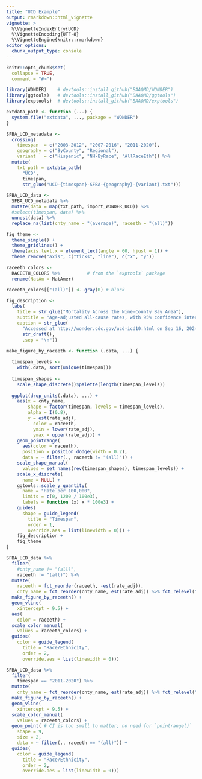 ```yaml
---
title: "UCD Example"
output: rmarkdown::html_vignette
vignette: >
  %\VignetteIndexEntry{UCD}
  %\VignetteEncoding{UTF-8}
  %\VignetteEngine{knitr::rmarkdown}
editor_options: 
  chunk_output_type: console
---
```

  
```r
knitr::opts_chunk$set(
  collapse = TRUE,
  comment = "#>")
```

```r
library(WONDER)    # devtools::install_github("BAAQMD/WONDER")
library(ggtools)   # devtools::install_github("BAAQMD/ggtools")
library(exptools)  # devtools::install_github("BAAQMD/exptools")
```

```r
extdata_path <- function (...) {
  system.file("extdata", ..., package = "WONDER")
}
```

```r
SFBA_UCD_metadata <-
  crossing(
    timespan  = c("2003-2012", "2007-2016", "2011-2020"),
    geography = c("ByCounty", "Regional"),
    variant   = c("Hispanic", "NH-ByRace", "AllRaceEth")) %>% 
  mutate(
    txt_path = extdata_path(
      "UCD", 
      timespan,
      str_glue("UCD-{timespan}-SFBA-{geography}-{variant}.txt"))) 
```

```r
SFBA_UCD_data <-
  SFBA_UCD_metadata %>% 
  mutate(data = map(txt_path, import_WONDER_UCD)) %>% 
  #select(timespan, data) %>% 
  unnest(data) %>% 
  replace_na(list(cnty_name = "(average)", raceeth = "(all)"))
```

```r
fig_theme <- 
  theme_simple() +
  theme_gridlines() +
  theme(axis.text.x = element_text(angle = 60, hjust = 1)) +
  theme_remove("axis", c("ticks", "line"), c("x", "y"))
```

```r
raceeth_colors <-
  RACEETH_COLORS %>%          # from the `exptools` package
  rename(NatAm = NatAmer) 

raceeth_colors[["(all)"]] <- gray(0) # black
```

```r
fig_description <-
  labs(
    title = str_glue("Mortality Across the Nine-County Bay Area"),
    subtitle = "Age-adjusted all-cause rates, with 95% confidence intervals",
    caption = str_glue(
      "Accessed at http://wonder.cdc.gov/ucd-icd10.html on Sep 16, 2024 1:44:39 PM",
      str_draft(),
      .sep = "\n"))
```

```r
make_figure_by_raceeth <- function (.data, ...) {
  
  timespan_levels <-
    with(.data, sort(unique(timespan)))
  
  timespan_shapes <-
    scale_shape_discrete()$palette(length(timespan_levels))
  
  ggplot(drop_units(.data), ...) +
    aes(x = cnty_name, 
        shape = factor(timespan, levels = timespan_levels),
        alpha = I(0.8),
        y = est(rate_adj), 
          color = raceeth,
          ymin = lower(rate_adj), 
          ymax = upper(rate_adj)) +
    geom_pointrange(
      aes(color = raceeth), 
      position = position_dodge(width = 0.2),
      data = ~ filter(., raceeth != "(all)")) + 
    scale_shape_manual(
      values = set_names(rev(timespan_shapes), timespan_levels)) +
    scale_x_discrete(
      name = NULL) +
    ggtools::scale_y_quantity(
      name = "Rate per 100,000",
      limits = c(0, 1200 / 100e3),
      labels = function (x) x * 100e3) +
    guides(
      shape = guide_legend(
        title = "Timespan",
        order = 1,
        override.aes = list(linewidth = 0))) +
    fig_description +
    fig_theme 
}
```

```r
SFBA_UCD_data %>% 
  filter(
    #cnty_name != "(all)",
    raceeth != "(all)") %>% 
  mutate(
    raceeth = fct_reorder(raceeth, -est(rate_adj)),
    cnty_name = fct_reorder(cnty_name, est(rate_adj)) %>% fct_relevel("(average)", after = 9)) %>% 
  make_figure_by_raceeth() +
  geom_vline(
    xintercept = 9.5) +
  aes(
    color = raceeth) + 
  scale_color_manual(
    values = raceeth_colors) +
  guides(
    color = guide_legend(
      title = "Race/Ethnicity",
      order = 2,
      override.aes = list(linewidth = 0))) 
```

```r
SFBA_UCD_data %>% 
  filter(
    timespan == "2011-2020") %>% 
  mutate(
    cnty_name = fct_reorder(cnty_name, est(rate_adj)) %>% fct_relevel("(average)", after = 9)) %>% 
  make_figure_by_raceeth() +
  geom_vline(
    xintercept = 9.5) +
  scale_color_manual(
    values = raceeth_colors) +
  geom_point( # CI is too small to matter; no need for `pointrange()`
    shape = 9,
    size = 2,
    data = ~ filter(., raceeth == "(all)")) +
  guides(
    color = guide_legend(
      title = "Race/Ethnicity",
      order = 2,
      override.aes = list(linewidth = 0))) 
```
